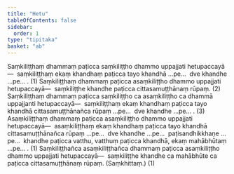 ```yaml
---
title: "Hetu"
tableOfContents: false
sidebar:
  order: 1
type: "tipitaka"
basket: "ab"
---
```



<DynamicBreadcrumb />

<Division number="40">

<Paragraph number="3918">
Saṃkiliṭṭhaṃ dhammaṃ paṭicca saṃkiliṭṭho dhammo uppajjati hetupaccayā—  saṃkiliṭṭhaṃ ekaṃ khandhaṃ paṭicca tayo khandhā …pe…  dve khandhe …pe… . (1)
</Paragraph>

<Paragraph number="3919">
Saṃkiliṭṭhaṃ dhammaṃ paṭicca asaṃkiliṭṭho dhammo uppajjati hetupaccayā—  saṃkiliṭṭhe khandhe paṭicca cittasamuṭṭhānaṃ rūpaṃ. (2)
</Paragraph>

<Paragraph number="3920">
Saṃkiliṭṭhaṃ dhammaṃ paṭicca saṃkiliṭṭho ca asaṃkiliṭṭho ca dhammā uppajjanti hetupaccayā—  saṃkiliṭṭhaṃ ekaṃ khandhaṃ paṭicca tayo khandhā cittasamuṭṭhānañca rūpaṃ …pe…  dve khandhe …pe… . (3)
</Paragraph>

<Paragraph number="3921">
Asaṃkiliṭṭhaṃ dhammaṃ paṭicca asaṃkiliṭṭho dhammo uppajjati hetupaccayā—  asaṃkiliṭṭhaṃ ekaṃ khandhaṃ paṭicca tayo khandhā cittasamuṭṭhānañca rūpaṃ …pe…  dve khandhe …pe…  paṭisandhikkhaṇe …pe…  khandhe paṭicca vatthu, vatthuṃ paṭicca khandhā, ekaṃ mahābhūtaṃ …pe… . (1)
</Paragraph>

<Paragraph number="3922">
Saṃkiliṭṭhañca asaṃkiliṭṭhañca dhammaṃ paṭicca asaṃkiliṭṭho dhammo uppajjati hetupaccayā—  saṃkiliṭṭhe khandhe ca mahābhūte ca paṭicca cittasamuṭṭhānaṃ rūpaṃ. (Saṃkhittaṃ.) (1)
</Paragraph>
</Division>